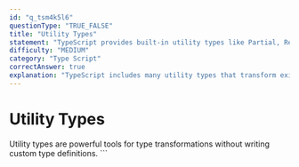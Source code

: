 ```yaml
---
id: "q_tsm4k5l6"
questionType: "TRUE_FALSE"
title: "Utility Types"
statement: "TypeScript provides built-in utility types like Partial, Required, and Pick."
difficulty: "MEDIUM"
category: "Type Script"
correctAnswer: true
explanation: "TypeScript includes many utility types that transform existing types in useful ways."
---
```


# Utility Types

Utility types are powerful tools for type transformations without writing custom type definitions.
\`\`\`
